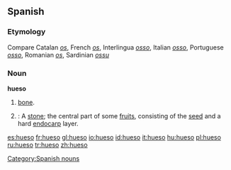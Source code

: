 ==Spanish==

===Etymology===
Compare Catalan ''[[os]]'', French ''[[os]]'', Interlingua ''[[osso]]'', Italian ''[[osso]]'', Portuguese ''[[osso]]'', Romanian ''[[os]]'', Sardinian ''[[ossu]]''

===Noun===
'''hueso''' {{m}}

# [[bone]].
# {{botany}}: A [[stone]]; the central part of some [[fruit]]s, consisting of the [[seed]] and a hard [[endocarp]] layer. 

[[Category:Spanish nouns]]

[[es:hueso]]
[[fr:hueso]]
[[gl:hueso]]
[[io:hueso]]
[[id:hueso]]
[[it:hueso]]
[[hu:hueso]]
[[pl:hueso]]
[[ru:hueso]]
[[tr:hueso]]
[[zh:hueso]]